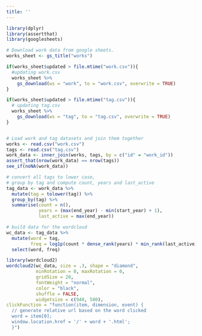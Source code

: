 ```yaml
---
title: ''
---
```


```r
library(dplyr)
library(assertthat)
library(googlesheets)

# Download work data from google sheets.
works_sheet <- gs_title("works")

if(works_sheet$updated > file.mtime("work.csv")){
  #updating work.csv
  works_sheet %>%
    gs_download(ws = "work", to = "work.csv", overwrite = TRUE)   
}

if(works_sheet$updated > file.mtime("tag.csv")){
  # updating tag.csv
  works_sheet %>%
    gs_download(ws = "tag", to = "tag.csv", overwrite = TRUE)  
} 


# Load work and tag datasets and join them together
works <- read.csv("work.csv")
tags <- read.csv("tag.csv")
work_data <- inner_join(works, tags, by = c("id" = "work_id"))
assert_that(nrow(work_data) == nrow(tags))
see_if(noNA(work_data))

# convert all tags to lower case, 
# group by tag and compute count, years and last_active
tag_data <- work_data %>% 
  mutate(tag = tolower(tag)) %>%
  group_by(tag) %>%
  summarise(count = n(), 
            years = (max(end_year) - min(start_year) + 1),
            last_active = max(end_year))

# build data for the wordcloud
wc_data <- tag_data %>%
  mutate(word = tag, 
         freq = log1p(count * dense_rank(years) * min_rank(last_active))) %>%
  select(word, freq)

```


```r
library(wordcloud2)
wordcloud2(wc_data, size = .3, shape = "diamond", 
           minRotation = 0, maxRotation = 0,
           gridSize = 20,
           fontWeight = "normal",
           color = "black",
           shuffle = FALSE,
           widgetsize = c(940, 580),
clickFunction = "function(item, dimension, event) {
  // generate relative url based on the word clicked
  word = item[0];
  window.location.href = '/' + word + '.html';
  }")
```
